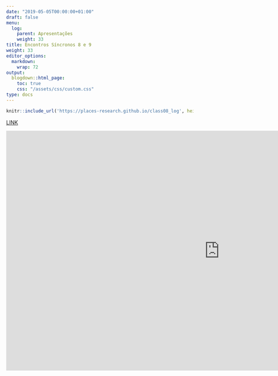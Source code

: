---
date: "2019-05-05T00:00:00+01:00"
draft: false
menu:
  log:
    parent: Apresentações
    weight: 33
title: Encontros Síncronos 8 e 9
weight: 33
editor_options: 
  markdown: 
    wrap: 72
output: 
  blogdown::html_page:
    toc: true
    css: "/assets/css/custom.css"
type: docs
---


```{r echo=FALSE, message=FALSE, warning=FALSE}
knitr::include_url('https://places-research.github.io/class08_log', height = "400px")
```

[LINK](https://places-research.github.io/class08_log)


<iframe width="1147" height="645" src="https://www.youtube.com/embed/jQ5jQlmymIM" frameborder="0" allow="accelerometer; autoplay; clipboard-write; encrypted-media; gyroscope; picture-in-picture" allowfullscreen></iframe>